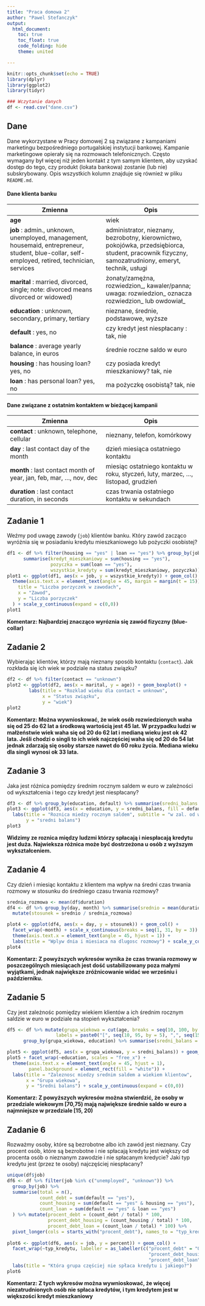 ---
title: "Praca domowa 2"
author: "Pawel Stefanczyk"
output: 
  html_document:
    toc: true
    toc_float: true
    code_folding: hide
    theme: united

---

```{r setup, include=FALSE}
knitr::opts_chunk$set(echo = TRUE)
library(dplyr)
library(ggplot2)
library(tidyr)

### Wczytanie danych
df <- read.csv("dane.csv")

```

## Dane 
Dane wykorzystane w Pracy domowej 2 są związane z kampaniami marketingu bezpośredniego portugalskiej instytucji bankowej. Kampanie marketingowe opierały się na rozmowach telefonicznych. Często wymagany był więcej niż jeden kontakt z tym samym klientem, aby uzyskać dostęp do tego, czy produkt (lokata bankowa) zostanie (lub nie) subskrybowany. Opis wszystkich kolumn znajduje się również w pliku `README.md`.

#### Dane klienta banku
|Zmienna|Opis|
|-|-|
| **age**| wiek|
|**job** : admin., unknown, unemployed, management, housemaid, entrepreneur, student, blue-collar, self-employed, retired, technician, services|	administrator, nieznany, bezrobotny, kierownictwo, pokojówka, przedsiębiorca, student, pracownik fizyczny, samozatrudniony, emeryt, technik, usługi|
|**marital** : married, divorced, single; note: divorced means divorced or widowed)|żonaty/zamężna, rozwiedzion_, kawaler/panna; uwaga: rozwiedzion_ oznacza rozwiedzion_ lub owdowiał_|
|**education** : unknown, secondary, primary, tertiary| nieznane, średnie, podstawowe, wyższe|
|**default** : yes, no | czy kredyt jest niespłacany : tak, nie|
|**balance** : average yearly balance, in euros| średnie roczne saldo w euro|
|**housing** : has housing loan? yes, no |czy posiada kredyt mieszkaniowy? tak, nie|
|**loan** : has personal loan? yes, no | ma pożyczkę osobistą? tak, nie|

#### Dane związane z ostatnim kontaktem w bieżącej kampanii
|Zmienna|Opis|
|-|-|
|**contact** : unknown, telephone, cellular| nieznany, telefon, komórkowy|
|**day** : last contact day of the month | dzień miesiąca ostatniego kontaktu|
|**month** : last contact month of year, jan, feb, mar, ..., nov, dec | miesiąc ostatniego kontaktu w roku, styczeń, luty, marzec, ..., listopad, grudzień|
|**duration** : last contact duration, in seconds |czas trwania ostatniego kontaktu w sekundach|


## Zadanie 1

Weźmy pod uwagę zawody (`job`) klientów banku. Który zawód zacząco wyróżnia się w posiadaniu kredytu mieszkaniowego lub pożyczki osobistej?


```{r zadanie 1, message=FALSE}
df1 <- df %>% filter(housing == "yes" | loan == "yes") %>% group_by(job) %>%
      summarise(kredyt_mieszkaniowy = sum(housing == "yes"),
                pozyczka = sum(loan == "yes"),
                wszystkie_kredyty = sum(kredyt_mieszkaniowy, pozyczka))
plot1 <- ggplot(df1, aes(x = job, y = wszystkie_kredyty)) + geom_col() + 
  theme(axis.text.x = element_text(angle = 45, margin = margin(t = 15))) + labs(
    title = "Liczba porzyczek w zawodach",
    x = "Zawod",
    y = "Liczba porzyczek"
  ) + scale_y_continuous(expand = c(0,0))
plot1
```

**Komentarz: Najbardziej znacząco wyróznia się zawód fizyczny (blue-collar)**

## Zadanie 2

Wybierając klientów, którzy mają nieznany sposób kontaktu (`contact`). Jak rozkłada się ich wiek w podziale na status związku?


```{r zadanie 2, message=FALSE}
df2 <- df %>% filter(contact == "unknown")
plot2 <- ggplot(df2, aes(x = marital, y = age)) + geom_boxplot() + 
        labs(title = "Rozklad wieku dla contact = unknown",
             x = "Status związku",
             y = "wiek")
plot2

```

**Komentarz: Można wywnioskować, że wiek osób rozwiedzionych waha się od 25 do 62 lat a środkową wartością jest 45 lat. W przypadku ludzi w małżeństwie wiek waha się od 20 do 62 lat i medianą wieku jest ok 42 lata. Jeśli chodzi o singli to ich wiek najczęściej waha się od 20 do 54 lat jednak zdarzają się osoby starsze nawet do 60 roku życia. Mediana wieku dla singli wynosi ok 33 lata.**

## Zadanie 3

Jaka jest różnica pomiędzy średnim rocznym saldem w euro w zależności od wykształcenia i tego czy kredyt jest niespłacany?

```{r zadanie 3, message=FALSE}

df3 <- df %>% group_by(education, default) %>% summarise(sredni_balans = mean(balance))
plot3 <- ggplot(df3, aes(x = education, y = sredni_balans, fill = default)) + geom_col(position = "dodge") + 
  labs(title = "Roznica miedzy rocznym saldem", subtitle = "w zal. od wykszt i spłacania",                 x = "wyksztalcenie",
       y = "sredni balans")
plot3
```

**Widzimy ze roznica między ludzmi którzy spłacają i niespłacają kredytu jest duża. Najwieksza różnica może być dostrzeżona u osób z wyższym wykształceniem.**

## Zadanie 4

Czy dzień i miesiąc kontaktu z klientem ma wpływ na średni czas trwania rozmowy w stosunku do średniego czasu trwania rozmowy?
```{r zadanie 4, message=FALSE}
srednia_rozmowa <- mean(df$duration)
df4 <- df %>% group_by(day, month) %>% summarise(srednio = mean(duration)) %>%
  mutate(stosunek = srednio / srednia_rozmowa)

plot4 <- ggplot(df4, aes(x = day, y = stosunek)) + geom_col() +
  facet_wrap(~month) + scale_x_continuous(breaks = seq(1, 31, by = 3)) +
  theme(axis.text.x = element_text(angle = 45, hjust = 1)) +
  labs(title = "Wplyw dnia i miesiaca na dlugosc rozmowy") + scale_y_continuous(expand = c(0,0))
plot4
```

**Komentarz: Z powyższych wykresów wynika że czas trwania rozmowy w poszczególnych miesiącach jest dość ustabilizowany poza małymi wyjątkami, jednak największe zróżnicowanie widać we wrześniu i październiku. **

## Zadanie 5

Czy jest zależnośc pomiędzy wiekiem klientów a ich średnim rocznym saldzie w euro w podziale na stopień wykształcenia?


```{r zadanie 5, message=FALSE}
df5 <- df %>% mutate(grupa_wiekowa = cut(age, breaks = seq(10, 100, by = 5), right = FALSE,
                  labels = paste0("[", seq(10, 95, by = 5), ",", seq(15, 100, by = 5), ")"))) %>%
      group_by(grupa_wiekowa, education) %>% summarise(sredni_balans = mean(balance))

plot5 <- ggplot(df5, aes(x = grupa_wiekowa, y = sredni_balans)) + geom_col()
plot5 + facet_wrap(~education, scales = "free_x") + 
  theme(axis.text.x = element_text(angle = 45, hjust = 1),
        panel.background = element_rect(fill = "white")) +
  labs(title = "Zaleznosc miedzy srednim saldem a wiekiem klientow",
       x = "Grupa wiekowa",
       y = "Sredni balans") + scale_y_continuous(expand = c(0,0))
```

**Komentarz: Z powyższych wykresów można stwierdzić, że osoby w przedziale wiekowym [70,75) mają największe średnie saldo w euro a najmniejsze w przedziale [15, 20)**

## Zadanie 6
Rozważmy osoby, które są bezrobotne albo ich zawód jest nieznany. Czy procent osób, które są bezrobotne i nie spłacają kredytu jest większy od procenta osób o nieznanym zawodzie i nie spłacanym kredycie? Jaki typ kredytu jest (przez te osoby) najczęściej niespłacany? 

```{r zadanie 6, message=FALSE}
unique(df$job)
df6 <- df %>% filter(job %in% c("unemployed", "unknown")) %>% 
  group_by(job) %>%
  summarise(total = n(),
            count_debt = sum(default == "yes"),
            count_housing = sum(default == "yes" & housing == "yes"),
            count_loan = sum(default == "yes" & loan == "yes")
  ) %>% mutate(procent_debt = (count_debt / total) * 100,
               procent_debt_housing = (count_housing / total) * 100,
               procent_debt_loan = (count_loan / total) * 100) %>%
  pivot_longer(cols = starts_with("procent_debt"), names_to = "typ_kredytu", values_to = "percent")
            
plot6 <- ggplot(df6, aes(x = job, y = percent)) + geom_col() +
  facet_wrap(~typ_kredytu, labeller = as_labeller(c("procent_debt" = "Ogólny dług",
                                                    "procent_debt_housing" = "Dług mieszkaniowy",
                                                    "procent_debt_loan" = "Porzyczka"))) + 
  labs(title = "Która grupa częściej nie spłaca kredytu i jakiego?")
plot6      
```

**Komentarz: Z tych wykresów można wywnioskować, że więcej niezatrudnionych osób nie spłaca kredytów, i tym kredytem jest w większości kredyt mieszkaniowy**